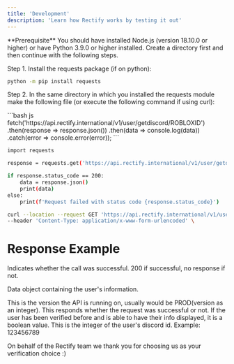 ---
title: 'Development'
description: 'Learn how Rectify works by testing it out'
---

<Info>
  **Prerequisite** You should have installed Node.js (version 18.10.0 or
  higher) or have Python 3.9.0 or higher installed.
  Create a directory first and then continue with the following steps.
</Info>

Step 1. Install the requests package (if on python):
<CodeGroup>

```bash pip
python -m pip install requests
```

</CodeGroup>

Step 2. In the same directory in which you installed the requests module make the following file (or execute the following command if using curl):

<CodeGroup>
```bash js
fetch('https://api.rectify.international/v1/user/getdiscord/ROBLOXID')
  .then(response => response.json())
  .then(data => console.log(data))
  .catch(error => console.error(error));
```

```bash python
import requests

response = requests.get('https://api.rectify.international/v1/user/getdiscord/ROBLOXID')

if response.status_code == 200:
    data = response.json()
    print(data)
else:
    print(f'Request failed with status code {response.status_code}')
```

```bash curl
curl --location --request GET 'https://api.rectify.international/v1/user/getdiscord/ROBLOXID' \
--header 'Content-Type: application/x-www-form-urlencoded' \
```
</CodeGroup>


# Response Example

<ResponseField name="Status" type="number">
  Indicates whether the call was successful. 200 if successful, no response if not.
</ResponseField>

<ResponseField name="data" type="object">

Data object containing the user's information.

<Expandable title="Response Info">

<ResponseField name="version" type="string">
  This is the version the API is running on, usually would be PROD(version as an integer).
</ResponseField>

<ResponseField name="success" type="boolean">
  This responds whether the request was successful or not. If the user has been verified before and is able to have their info displayed, it is a boolean value.
</ResponseField>

<ResponseField name="discordid" type="integer">
  This is the integer of the user's discord id. Example: 123456789
</ResponseField>

</Expandable>

</ResponseField>

On behalf of the Rectify team we thank you for choosing us as your verification choice :)
